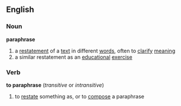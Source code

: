 ==English==
===Noun===
{{wikipedia}}
'''paraphrase'''
# a [[restatement]] of a [[text]] in different [[word]]s, often to [[clarify]] [[meaning]]
# a similar restatement as an [[educational]] [[exercise]]
===Verb===
'''to paraphrase'''  (''transitive'' or ''intransitive'')
# to [[restate]] something as, or to [[compose]] a paraphrase